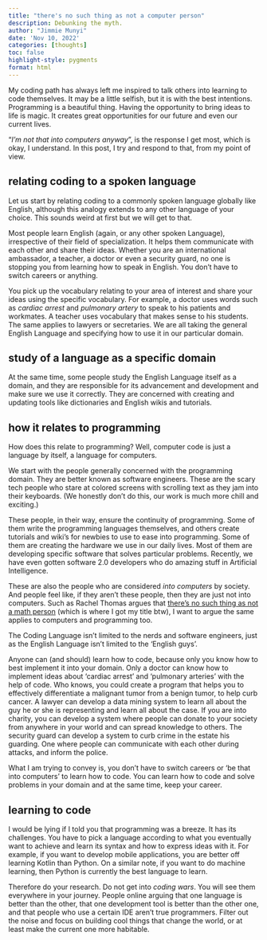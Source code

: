 ```yaml
---
title: "there's no such thing as not a computer person"
description: Debunking the myth.
author: "Jimmie Munyi"
date: 'Nov 10, 2022'
categories: [thoughts]
toc: false
highlight-style: pygments
format: html
---
```


My coding path has always left me inspired to talk others into learning to code themselves. It may be a little selfish, but it is with the best intentions. Programming is a beautiful thing. Having the opportunity to bring ideas to life is magic. It creates great opportunities for our future and even our current lives.

“*I’m not that into computers anyway*”, is the response I get most, which is okay, I understand. In this post, I try and respond to that, from my point of view.

## relating coding to a spoken language

Let us start by relating coding to a commonly spoken language globally like English, although this analogy extends to any other language of your choice. This sounds weird at first but we will get to that. 

Most people learn English (again, or any other spoken Language), irrespective of their field of specialization. It helps them communicate with each other and share their ideas. Whether you are an international ambassador, a teacher, a doctor or even a security guard, no one is stopping you from learning how to speak in English. You don’t have to switch careers or anything. 

You pick up the vocabulary relating to your area of interest and share your ideas using the specific vocabulary. For example, a doctor uses words such as *cardiac arrest* and *pulmonary artery* to speak to his patients and workmates. A teacher uses vocabulary that makes sense to his students. The same applies to lawyers or secretaries. We are all taking the general English Language and specifying how to use it in our particular domain.

## study of a language as a specific domain
At the same time, some people study the English Language itself as a domain, and they are responsible for its advancement and development and make sure we use it correctly. They are concerned with creating and updating tools like dictionaries and English wikis and tutorials.

## how it relates to programming

How does this relate to programming? Well, computer code is just a language by itself, a language for computers.

We start with the people generally concerned with the programming domain. They are better known as software engineers. These are the scary tech people who stare at colored screens with scrolling text as they jam into their keyboards. (We honestly don't do this, our work is much more chill and exciting.) 

These people, in their way, ensure the continuity of programming. Some of them write the programming languages themselves, and others create tutorials and wiki's for newbies to use to ease into programming. Some of them are creating the hardware we use in our daily lives. Most of them are developing specific software that solves particular problems. Recently, we have even gotten software 2.0 developers who do amazing stuff in Artificial Intelligence. 

These are also the people who are considered *into computers* by society. And people feel like, if they aren't these people, then they are just not into computers. Such as Rachel Thomas argues that <a href="https://www.fast.ai/posts/2022-03-15-math-person.html"> there's no such thing as not a math person</a> (which is where I got my title btw), I want to argue the same applies to computers and programming too.

The Coding Language isn’t limited to the nerds and software engineers, just as the English Language isn’t limited to the ‘English guys’. 

Anyone can (and should) learn how to code, because only you know how to best implement it into your domain. Only a doctor can know how to implement ideas about ‘cardiac arrest’ and ‘pulmonary arteries’ with the help of code. Who knows, you could create a program that helps you to effectively differentiate a malignant tumor from a benign tumor, to help curb cancer. A lawyer can develop a data mining system to learn all about the guy he or she is representing and learn all about the case. If you are into charity, you can develop a system where people can donate to your society from anywhere in your world and can spread knowledge to others. The security guard can develop a system to curb crime in the estate his guarding. One where people can communicate with each other during attacks, and inform the police. 

What I am trying to convey is, you don’t have to switch careers or ‘be that into computers’ to learn how to code. You can learn how to code and solve problems in your domain and at the same time, keep your career.

## learning to code

I would be lying if I told you that programming was a breeze. It has its challenges. You have to pick a language according to what you eventually want to achieve and learn its syntax and how to express ideas with it. For example, if you want to develop mobile applications, you are better off learning Kotlin than Python. On a similar note, if you want to do machine learning, then Python is currently the best language to learn.

Therefore do your research. Do not get into *coding wars*. You will see them everywhere in your journey. People online arguing that one language is better than the other, that one development tool is better than the other one, and that people who use a certain IDE aren't true programmers. Filter out the noise and focus on building cool things that change the world, or at least make the current one more habitable.